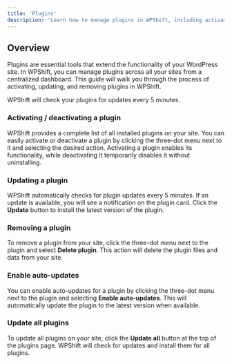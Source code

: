 ```yaml
---
title: 'Plugins'
description: 'Learn how to manage plugins in WPShift, including activating, updating, and removing plugins from your WordPress sites.'
---
```


## Overview
Plugins are essential tools that extend the functionality of your WordPress site. In WPShift, you can manage plugins across all your sites from a centralized dashboard. This guide will walk you through the process of activating, updating, and removing plugins in WPShift.

WPShift will check your plugins for updates every 5 minutes.

### Activating / deactivating a plugin
WPShift provides a complete list of all installed plugins on your site. You can easily activate or deactivate a plugin by clicking the three-dot menu next to it and selecting the desired action. Activating a plugin enables its functionality, while deactivating it temporarily disables it without uninstalling.

### Updating a plugin
WPShift automatically checks for plugin updates every 5 minutes. If an update is available, you will see a notification on the plugin card. Click the **Update** button to install the latest version of the plugin.

### Removing a plugin
To remove a plugin from your site, click the three-dot menu next to the plugin and select **Delete plugin**. This action will delete the plugin files and data from your site.

### Enable auto-updates
You can enable auto-updates for a plugin by clicking the three-dot menu next to the plugin and selecting **Enable auto-updates**. This will automatically update the plugin to the latest version when available.

### Update all plugins
To update all plugins on your site, click the **Update all** button at the top of the plugins page. WPShift will check for updates and install them for all plugins.
